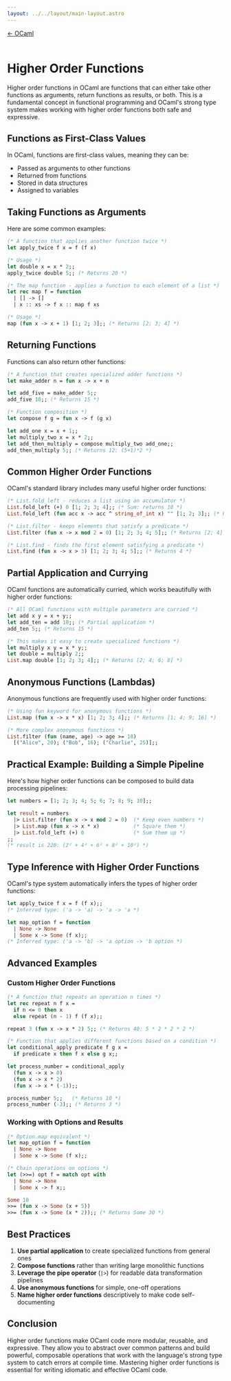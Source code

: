 ```yaml
---
layout: ../../layout/main-layout.astro
---
```

<a href="/ocaml">← OCaml</a> <br /> <br />

# Higher Order Functions

Higher order functions in OCaml are functions that can either take other functions as arguments, return functions as results, or both. This is a fundamental concept in functional programming and OCaml's strong type system makes working with higher order functions both safe and expressive.

## Functions as First-Class Values

In OCaml, functions are first-class values, meaning they can be:
- Passed as arguments to other functions
- Returned from functions
- Stored in data structures
- Assigned to variables

## Taking Functions as Arguments

Here are some common examples:

```ocaml
(* A function that applies another function twice *)
let apply_twice f x = f (f x)

(* Usage *)
let double x = x * 2;;
apply_twice double 5;; (* Returns 20 *)

(* The map function - applies a function to each element of a list *)
let rec map f = function
  | [] -> []
  | x :: xs -> f x :: map f xs

(* Usage *)
map (fun x -> x + 1) [1; 2; 3];; (* Returns [2; 3; 4] *)
```

## Returning Functions

Functions can also return other functions:

```ocaml
(* A function that creates specialized adder functions *)
let make_adder n = fun x -> x + n

let add_five = make_adder 5;;
add_five 10;; (* Returns 15 *)

(* Function composition *)
let compose f g = fun x -> f (g x)

let add_one x = x + 1;;
let multiply_two x = x * 2;;
let add_then_multiply = compose multiply_two add_one;;
add_then_multiply 5;; (* Returns 12: (5+1)*2 *)
```

## Common Higher Order Functions

OCaml's standard library includes many useful higher order functions:

```ocaml
(* List.fold_left - reduces a list using an accumulator *)
List.fold_left (+) 0 [1; 2; 3; 4];; (* Sum: returns 10 *)
List.fold_left (fun acc x -> acc ^ string_of_int x) "" [1; 2; 3];; (* Returns "123" *)

(* List.filter - keeps elements that satisfy a predicate *)
List.filter (fun x -> x mod 2 = 0) [1; 2; 3; 4; 5];; (* Returns [2; 4] *)

(* List.find - finds the first element satisfying a predicate *)
List.find (fun x -> x > 3) [1; 2; 3; 4; 5];; (* Returns 4 *)
```

## Partial Application and Currying

OCaml functions are automatically curried, which works beautifully with higher order functions:

```ocaml
(* All OCaml functions with multiple parameters are curried *)
let add x y = x + y;;
let add_ten = add 10;; (* Partial application *)
add_ten 5;; (* Returns 15 *)

(* This makes it easy to create specialized functions *)
let multiply x y = x * y;;
let double = multiply 2;;
List.map double [1; 2; 3; 4];; (* Returns [2; 4; 6; 8] *)
```

## Anonymous Functions (Lambdas)

Anonymous functions are frequently used with higher order functions:

```ocaml
(* Using fun keyword for anonymous functions *)
List.map (fun x -> x * x) [1; 2; 3; 4];; (* Returns [1; 4; 9; 16] *)

(* More complex anonymous functions *)
List.filter (fun (name, age) -> age >= 18) 
  [("Alice", 20); ("Bob", 16); ("Charlie", 25)];;
```

## Practical Example: Building a Simple Pipeline

Here's how higher order functions can be composed to build data processing pipelines:

```ocaml
let numbers = [1; 2; 3; 4; 5; 6; 7; 8; 9; 10];;

let result = numbers
  |> List.filter (fun x -> x mod 2 = 0)  (* Keep even numbers *)
  |> List.map (fun x -> x * x)           (* Square them *)
  |> List.fold_left (+) 0                (* Sum them up *)
;;
(* result is 220: (2² + 4² + 6² + 8² + 10²) *)
```

## Type Inference with Higher Order Functions

OCaml's type system automatically infers the types of higher order functions:

```ocaml
let apply_twice f x = f (f x);;
(* Inferred type: ('a -> 'a) -> 'a -> 'a *)

let map_option f = function
  | None -> None
  | Some x -> Some (f x);;
(* Inferred type: ('a -> 'b) -> 'a option -> 'b option *)
```

## Advanced Examples

### Custom Higher Order Functions

```ocaml
(* A function that repeats an operation n times *)
let rec repeat n f x =
  if n <= 0 then x
  else repeat (n - 1) f (f x);;

repeat 3 (fun x -> x * 2) 5;; (* Returns 40: 5 * 2 * 2 * 2 *)

(* Function that applies different functions based on a condition *)
let conditional_apply predicate f g x =
  if predicate x then f x else g x;;

let process_number = conditional_apply 
  (fun x -> x > 0) 
  (fun x -> x * 2) 
  (fun x -> x * (-1));;

process_number 5;;   (* Returns 10 *)
process_number (-3);; (* Returns 3 *)
```

### Working with Options and Results

```ocaml
(* Option.map equivalent *)
let map_option f = function
  | None -> None
  | Some x -> Some (f x);;

(* Chain operations on options *)
let (>>=) opt f = match opt with
  | None -> None
  | Some x -> f x;;

Some 10 
>>= (fun x -> Some (x + 5))
>>= (fun x -> Some (x * 2));; (* Returns Some 30 *)
```

## Best Practices

1. **Use partial application** to create specialized functions from general ones
2. **Compose functions** rather than writing large monolithic functions
3. **Leverage the pipe operator** (`|>`) for readable data transformation pipelines
4. **Use anonymous functions** for simple, one-off operations
5. **Name higher order functions** descriptively to make code self-documenting

## Conclusion

Higher order functions make OCaml code more modular, reusable, and expressive. They allow you to abstract over common patterns and build powerful, composable operations that work with the language's strong type system to catch errors at compile time. Mastering higher order functions is essential for writing idiomatic and effective OCaml code.